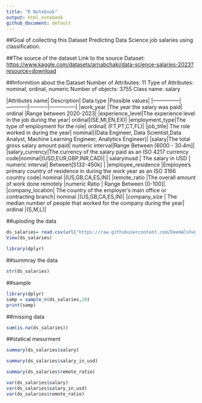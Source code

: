 ```yaml
---
title: "R Notebook"
output: html_notebook
github_document: default
---
```

##Goal of collecting this Dataset 
Predicting Data Science job salaries using classification.

##The source of the dataset
Link to the source Dataset:
<https://www.kaggle.com/datasets/arnabchaki/data-science-salaries-2023?resource=download>

##Informition about the Dataset 
Number of Attributes: 11
Type of Attributes: nominal, ordinal, numeric
Number of objects: 3755
Class name: salary

  |Attributes name| Description| Data type |Possible values|
    |---------------|------------|-----------|---------------|
    |work_year      |The year the salary was paid| ordinal |Range between 2020-2023|
    |experience_level|The experience level in the job during the year| ordinal|(SE,MI,EN,EX)|
    |employment_type|The type of employment for the role| ordinal| (FT,PT,CT,FL)|
    |job_title| The role worked in during the year| nominal|(Data Engineer, Data Scientist,Data Analyst, Machine Learning Engineer, Analytics Engineer)|
    |salary|The total gross salary amount paid| numeric interval|Range Between [6000 - 30.4m]|
    |salary_currency|The currency of the salary paid as an ISO 4217 currency code|nominal|(USD,EUR,GBP,INR,CAD)|
    | salaryinusd        |  The salary in USD      |    numeric interval| Between[5132-450k]           |
    |employee_residence |Employee's primary country of residence in during the work year as an ISO 3166 country code| nominal |(US,GB,CA,ES,IN)|
    |remote_ratio |The overall amount of work done remotely |numeric Ratio | Range Between [0-100]|
    |company_location| The country of the employer's main office or contracting branch| nominal |(US,GB,CA,ES,IN)|
    |company_size | The median number of people that worked for the company during the year| ordinal |(S,M,L)|

##uploding the data
```r
ds_salaries= read.csv(url("https://raw.githubusercontent.com/DeemAlshaye/Miningproject/main/dataset/ds_salaries.csv"), header=TRUE)
View(ds_salaries)
```

```r
library(dplyr)
```

##summray the data
```r
str(ds_salaries)
```
##sample
```r

library(dplyr)
samp = sample_n(ds_salaries,10)
print(samp)
```

##missing data
```r
sum(is.na(ds_salaries))
```

##statical mesurment
```r
summary(ds_salaries$salary)
```

```r
summary(ds_salaries$salary_in_usd)
```

```r
summary(ds_salaries$remote_ratio)
```

```r
var(ds_salaries$salary)
var(ds_salaries$salary_in_usd)
var(ds_salaries$remote_ratio)
```



